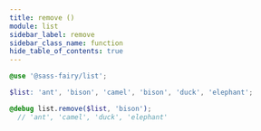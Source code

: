 ```yaml
---
title: remove ()
module: list
sidebar_label: remove
sidebar_class_name: function
hide_table_of_contents: true
---
```


<DocPage spec={Spec} />

```scss
@use '@sass-fairy/list';

$list: 'ant', 'bison', 'camel', 'bison', 'duck', 'elephant';

@debug list.remove($list, 'bison');
  // 'ant', 'camel', 'duck', 'elephant'
```
